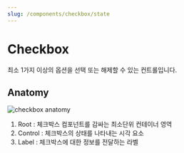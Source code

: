 ```yaml
---
slug: /components/checkbox/state
---
```


# Checkbox

<TitleDescription>

최소 1가지 이상의 옵션을 선택 또는 해제할 수 있는 컨트롤입니다.

</TitleDescription>




## Anatomy

![checkbox anatomy](./checkbox-anatomy.png)

1. Root : 체크박스 컴포넌트를 감싸는 최소단위 컨테이너 영역
2. Control : 체크박스의 상태를 나타내는 시각 요소
3. Label : 체크박스에 대한 정보를 전달하는 라벨
